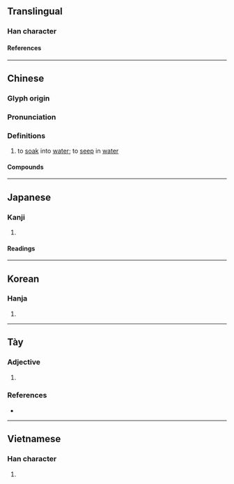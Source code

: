 {{character info}}
==Translingual==

===Han character===
{{Han char|rn=85|rad=水|as=04|sn=7|four=33100|canj=EP|ids=⿰氵心}}

====References====
{{Han ref|kx=0609.110|dkj=17182|dj=1002.080|hdz=31574.020|uh=6C81}}

----

==Chinese==
{{zh-forms}}

===Glyph origin===
{{Han etym}}

===Pronunciation===
{{zh-pron
|m=qìn
|m-s=
|c=sam3
|c-t=
|g=
|h=pfs=
|j=
|mb=
|md=
|mn=sim/sìm
|mn-t=cim3/sim2
|w=
|x=
|mc=y
|oc=y
|cat=v
}}

===Definitions===
{{zh-hanzi}}

# to [[soak]] into [[water]]; to [[seep]] in [[water]]

====Compounds====
{{zh-der|沁入心脾|沁入肺腑|科爾沁|沁人心脾|沁涼|沁人肺腑|沁涼如水|沁寒|沁人心肺|邊沁主義}}

----

==Japanese==

===Kanji===
{{ja-kanji|grade=|rs=水04}}

# {{rfdef|ja|sort=水04}}

====Readings====
{{ja-readings
|goon=しん
|kanon=しん
|kun=し-みる
}}

----

==Korean==

===Hanja===
{{ko-hanja|심}}

# {{rfdef|ko|sort=水04}}

----

==Tày==

===Adjective===
{{tyz-adj}}

# {{tyz-Nom form of|têm|[[full]]}}

===References===
* {{r:tyz:tdcnt}}

----

==Vietnamese==

===Han character===
{{vi-readings|rs=水04|reading=[[tắm]], [[tăm]], [[tấm]], [[thấm]]}}

# {{rfdef|vi|sort=水04}}